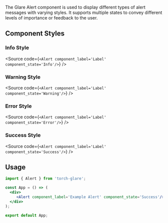 
<Title>Alert Component</Title>
<Meta of={AlertStories}/>

  The Glare Alert component is used to display different types of alert messages with varying styles. It supports multiple states to convey different levels of importance or feedback to the user.  

## Component Styles
### Info Style
<Alert component_label='Label' component_state='Info'/>

<Source code={`<Alert component_label='Label' component_state='Info'/>`} />

### Warning Style
<Alert component_label='Label' component_state='Warning'/>

<Source code={`<Alert component_label='Label' component_state='Warning'/>`} />

### Error Style
<Alert component_label='Label' component_state='Error'/>

<Source code={`<Alert component_label='Label' component_state='Error'/>`} />

### Success Style
<Alert component_label='Label' component_state='Success'/>

<Source code={`<Alert component_label='Label' component_state='Success'/>`} />


## Usage

```jsx
import { Alert } from 'torch-glare';

const App = () => (
  <div>
     <Alert component_label='Example Alert' component_state='Success'/>
  </div>
);

export default App;
```